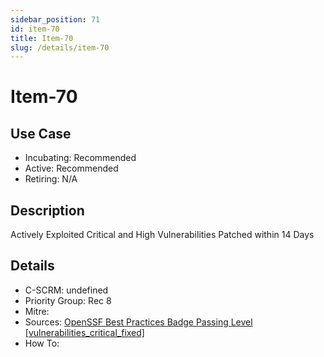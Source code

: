 ```yaml
---
sidebar_position: 71
id: item-70
title: Item-70
slug: /details/item-70
---
```


# Item-70

## Use Case

- Incubating: Recommended
- Active: Recommended
- Retiring: N/A

## Description

Actively Exploited Critical and High Vulnerabilities Patched within 14 Days

## Details

- C-SCRM: undefined
- Priority Group: Rec 8
- Mitre: 
- Sources: [OpenSSF Best Practices Badge Passing Level [vulnerabilities_critical_fixed]](https://www.bestpractices.dev/en/criteria#0.vulnerabilities_critical_fixed)
- How To: 

